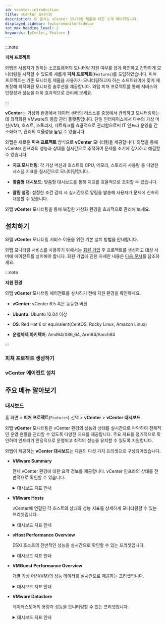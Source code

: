 ```yaml
---
id: vcenter-introduction
title: vCenter 모니터링
description: 이 문서는 vCenter 모니터링 제품에 대한 소개 페이지입니다.
displayed_sidebar: featuremonitorSidebar
toc_max_heading_level: 2
keywords: [vCenter, Feature ]
---
```


:::note

**피쳐 프로젝트**<ScrollToLink anchor='feature-project' />

와탭은 사용자가 원하는 소프트웨어의 모니터링 지원 여부를 쉽게 확인하고 간편하게 모니터링을 시작할 수 있도록 새롭게 **피쳐 프로젝트**(<code class='Features'>Features</code>)를 도입하였습니다. 피쳐 프로젝트는 기존 모니터링 제품을 사용자가 모니터링하고자 하는 소프트웨어에 맞게 재포장해 최적화된 모니터링 솔루션을 제공합니다. 와탭 피쳐 프로젝트를 통해 서비스의 안정성과 성능을 더욱 효과적으로 관리해 보세요. 

:::

**vCenter**는 가상화 환경에서 데이터 센터의 리소스를 중앙에서 관리하고 모니터링하는 데 최적화된 VMware의 통합 관리 플랫폼입니다. 단일 인터페이스에서 다수의 가상 머신(VM), 호스트, 스토리지, 네트워크를 효율적으로 관리함으로써 IT 인프라 운영을 간소화하고, 관리의 효율성을 높일 수 있습니다.

와탭은 새로운 **피쳐 프로젝트** 방식으로 **vCenter** 모니터링을 제공합니다. 와탭을 통해 vCenter 인프라의 성능과 상태를 실시간으로 추적하여 문제를 조기에 감지하고 해결할 수 있습니다.

* **지표 모니터링**: 각 가상 머신과 호스트의 CPU, 메모리, 스토리지 사용량 등 다양한 시스템 지표를 실시간으로 모니터링합니다.

* **맞춤형 대시보드**: 맞춤형 대시보드를 통해 지표를 효율적으로 조회할 수 있습니다.

* **알림 설정**: 설정한 조건 감지 시 실시간으로 알림을 발송해 사용자가 문제에 신속히 대응할 수 있습니다.

와탭 **vCenter** 모니터링을 통해 복잡한 가상화 환경을 효과적으로 관리해 보세요.

## 설치하기 

와탭 **vCenter** 모니터링 서비스 이용을 위한 기본 설치 방법을 안내합니다. 

와탭 모니터링 서비스를 사용하기 위해서는 [회원 가입](https://www.whatap.io/ko/signup/) 후 프로젝트를 생성하고 대상 서버에 에이전트를 설치해야 합니다. 회원 가입에 관한 자세한 내용은 [다음 문서](../account/account-manage)를 참조하세요. 

:::note 

**지원 환경**<ScrollToLink anchor='vcenter-supported-env' />

와탭 **vCenter** 모니터링 에이전트를 설치하기 전에 지원 환경을 확인하세요. 

* **vCenter**: vCenter 6.5 혹은 동등한 버전

* **Ubuntu**: Ubuntu 12.04 이상

* **OS**: Red Hat 6 or equivalent(CentOS, Rocky Linux, Amazon Linux)

* **운영체제 아키텍처**: Amd64/X86_64, Arm64/Aarch64

:::

### 피쳐 프로젝트 생성하기 


<Createprojectintrov2 />

### vCenter 에이전트 설치

<InstallFeature name='vCenter 에이전트 설치' />

## 주요 메뉴 알아보기 

### 대시보드 

홈 화면 > **피쳐 프로젝트**(<code class='Features'>Features</code>) 선택 > **vCenter** > **vCenter 대시보드**

와탭 **vCenter** 모니터링은 vCenter 환경의 성능과 상태를 실시간으로 파악하여 전체적인 운영 현황을 관리할 수 있도록 다양한 지표를 제공합니다. 주요 지표를 정기적으로 확인하여 인프라가 안정적으로 운영되고 최적의 성능을 유지할 수 있도록 지원합니다.

와탭이 제공하는 **vCenter 대시보드**는 다음의 다섯 가지 프리셋으로 구성되어있습니다.

* **VMware Summary**

  전체 vCenter 환경에 대한 요약 정보를 제공합니다. vCenter 인프라의 상태를 전반적으로 확인할 수 있습니다.

  <details>
  <summary>대시보드 지표 안내 </summary>

  #### **Datacenter**

  * **vSphere Overview**: vCenter 환경에 대한 핵심 지표를 요약하여 제공합니다.

    * **vCenter**: 모니터링 중인 vCenter 인스턴스의 수를 나타냅니다.

    * **Cluster**: 관리 중인 클러스터의 총 수를 보여줍니다.

    * **ESXHost**: 현재 관리 중인 ESXi 호스트의 수를 표시합니다.

    * **VM**: 모니터링 중인 가상 머신(Virtual Machines)의 총 수를 나타냅니다.

    * **Datastore**: 현재 관리 중인 데이터스토어의 수를 표시합니다.

  #### **Cluster**

  * **Uptime**: 각 vCenter의 클러스터 가동 시간을 초 단위로 보여줍니다.

    * **vCenter**: 해당 클러스터가 관리되는 vCenter의 IP 주소를 표시합니다.

    * **clustername**: 클러스터 이름을 보여줍니다.

    * **Uptime Seconds**: 클러스터의 가동 시간(초)을 나타냅니다.

  * **CPU Usage**: 클러스터의 CPU 사용량을 퍼센트로 보여줍니다.

    * **vCenter**: CPU 사용량을 관리 중인 vCenter 서버의 IP 주소를 나타냅니다.

    * **cluster**: 클러스터 이름을 나타냅니다.

    * **CPU Usage**: 클러스터 내 CPU 사용량 퍼센트(%)를 표시합니다.

  * **Memory Usage**: 클러스터의 메모리 사용량을 퍼센트로 표시합니다.

    * **vCenter**: 관리 중인 vCenter 서버의 IP 주소를 나타냅니다.

    * **clustername**: 클러스터 이름을 표시합니다.

    * **Memory Usage**: 클러스터 내 메모리 사용량을 퍼센트로 보여줍니다.

  #### **Over Provisioned**

  * **All Overprovisioned CPU**: CPU가 과할당된 상태를 나타냅니다.

    * **Host**: CPU 리소스가 과할당된 호스트 수를 나타냅니다.

    * **VM**: CPU가 과할당된 가상 머신 수를 나타냅니다.

    * **Over Ratio**: CPU 과할당 비율을 표시합니다.

  * **All Overprovisioned Memory**: 메모리가 과할당된 상태를 나타냅니다.

    * **Host**: 메모리 리소스가 과할당된 호스트 수를 나타냅니다.

    * **VM**: 메모리가 과할당된 가상 머신 수를 나타냅니다.

    * **Over Ratio**: 메모리 과할당 비율을 표시합니다.

  #### **Cluster Status**

  * **Cluster CPU Usage %**: 클러스터의 CPU 사용률을 시간 경과에 따른 그래프로 시각화합니다.

  * **Cluster Memory Usage %**: 클러스터의 메모리 사용률을 그래프로 표시합니다.

  * **Cluster Network Usage**: 클러스터의 네트워크 사용량을 시간 경과에 따라 시각화한 그래프입니다.

  * **Cluster Storage Adapter**: 클러스터의 스토리지 어댑터 사용량을 시각적으로 보여줍니다.

  * **Datastore - Usage Capacity**: 데이터스토어의 사용량과 용량을 그래프로 표시합니다.

  </details>

* **VMware Hosts**

  vCenter에 연결된 각 호스트의 상태와 성능 지표를 상세하게 모니터링할 수 있는 프리셋입니다.

  <details>
  <summary>대시보드 지표 안내</summary>

  #### **Hosts**

	*	**Uptime**: 각 호스트의 가동 시간을 확인할 수 있습니다.

	* **CPU Usage MHZ**: 호스트의 CPU 사용량을 MHz 단위로 표시합니다.

	*	**Memory Usage**: 호스트에서 사용 중인 메모리 용량을 GB 단위로 보여줍니다.

	*	**CPU Usage %**: 각 호스트의 CPU 사용률을 백분율로 나타냅니다.

	*	**Memory Usage %**: 호스트의 메모리 사용률을 백분율로 표시합니다.


  #### **성능 지표 그래프**

	* **CPU Utilization Avg %**: 각 호스트의 CPU 평균 사용률을 시간 경과에 따른 그래프로 표시합니다.

	*	**CPU Ready ms**: CPU가 사용 준비 상태에서 대기한 시간을 ms 단위로 보여줍니다.

	*	**Disk IO**: 디스크 입출력 작업 수를 시간 경과에 따라 시각화합니다.

	*	**Memory Utilization**: 호스트의 메모리 사용률을 시간에 따라 보여줍니다.

	*	**Network Usage**: 네트워크 대역폭 사용량을 시간 경과에 따라 그래프로 시각화합니다.

	*	**Storage Adapter IOPS**: 스토리지 어댑터의 초당 입출력 작업 수(IOPS)를 시각적으로 나타냅니다.

  </details>

* **vHost Performance Overview**

  ESXi 호스트의 전반적인 성능을 실시간으로 확인할 수 있는 프리셋입니다.

  <details>
  <summary>대시보드 지표 안내 </summary>

  #### **[vHost] CPU/MEM**

  *	**CPU-TotalUsage(%)**: 호스트의 CPU 총 사용률을 백분율로 표시합니다.

  * **CPU-TotalUsage(MHz)**: 각 시간대별 호스트 CPU 사용량을 MHz 단위로 표시합니다.

  * **CPU-Ready(%)**: 호스트 CPU 대기 시간을 초 단위로 나타냅니다.

  * **MEM-Usage(%)**: 호스트 메모리 사용률을 백분율로 표시합니다.

  * **MEM-Granted(KB)**: 호스트에 할당된 메모리 양을 KB 단위로 표시합니다.

  * **MEM-Active(KB)**: 호스트에서 실제로 사용 중인 메모리 양을 KB 단위로 보여줍니다.

  * **MEM-Vmmented(KB)**: 메모리 과할당으로 인한 오버헤드 메모리 양을 표시합니다.

  #### **[vHost] NET Rx+Tx / Datastore R/W Total**

  * **NET-Total(Kbps): RX+TX**: 호스트의 네트워크 송수신 데이터를 Kbps 단위로 시각화하여 표시합니다.

  * **Datastore R/W Total(KBps)**: 데이터스토어의 읽기 및 쓰기 작업 속도를 KBps 단위로 표시합니다.

  #### **[vHost] Running VM(s)**

  * **Running VM(s)**: 현재 호스트에서 실행 중인 가상 머신의 수를 보여줍니다.

  </details>


* **VMGuest Performance Overview**

  개별 가상 머신(VM)의 성능 데이터를 실시간으로 제공하는 프리셋입니다.

  <details>
  <summary>대시보드 지표 안내 </summary>

  #### **VMGuest(s) CPU / MEM Overview**

   * **VMGuest-CPU-Usage(MHz)**: 각 VM의 CPU 사용량을 MHz 단위로 시각화하여 시간대별 CPU 자원 사용 현황을 표시합니다.

   * **VMGuest-CPU-Ready(%)**: VM이 CPU를 사용하기 전 대기한 시간을 초 단위로 표시합니다.

   * **VMGuest-MEM-Active(KB)**: 각 VM에서 활성화된 메모리 사용량을 KB 단위로 표시합니다.

   * **VMGuest-MEM-Vmmentedctl(KB)**: 메모리 과할당 상태를 의미합니다. 스왑 파일 등을 통해 발생한 오버헤드 메모리 양을 KB 단위로 표시합니다.

  #### **VMGuest(s) NET / Datastore Overview**

   * **VMGuest-NET-Total(Kbps)**: VM의 네트워크 트래픽(송신 및 수신)을 Kbps 단위로 표시합니다.

   * **VMGuest-Datastore-RWTotal(KBps)**: 각 VM이 데이터스토어에서 처리하는 읽기 및 쓰기 작업을 KBps 단위로 표시하여 입출력(I/O) 성능을 보여줍니다.

  </details>

* **VMware Datastore**

  데이터스토어의 용량과 성능을 모니터링할 수 있는 프리셋입니다.

  <details>
  <summary>대시보드 지표 안내 </summary>

  * **Usage Capacity**(사용 용량): 각 데이터스토어가 현재 사용 중인 용량을 백분율로 표시합니다.

  * **Total Capacity**(전체 용량): 데이터스토어의 총 용량을 표시합니다. 

  * **Free Capacity**(남은 용량): 데이터스토어에서 남은 용량을 표시합니다. 

  </details>
  